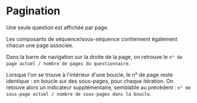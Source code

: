 # Pagination

Une seule question est affichée par page.

Les composants de séquence/sous-séquence contiennent également chacun une page associée.

Dans la barre de navigation sur la droite de la page, on retrouve le `n° de page actuel / nombre de pages du questionnaire`.

Lorsque l'on se trouve à l'intérieur d'une boucle, le n° de page reste identique : on boucle sur des sous-pages, pour chaque itération.
On retouve alors un indicateur supplémentaire, semblable au précédent : `n° de sous-page actuel / nombre de sous-pages dans la boucle`.
